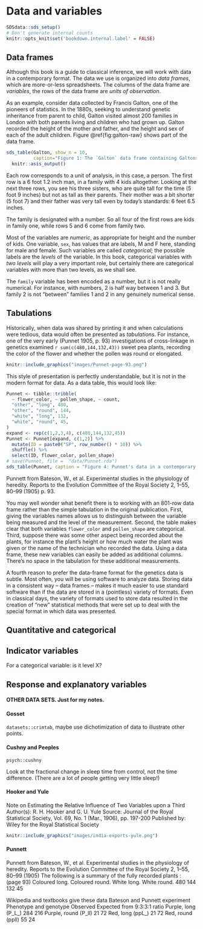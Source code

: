 # Data and variables

```r
SDSdata::sds_setup()
# Don't generate internal counts
knitr::opts_knit$set('bookdown.internal.label' = FALSE)
```


## Data frames

Although this book is a guide to classical inference, we will work with data in a contemporary format. The data we use is organized into *data frames*, which are more-or-less spreadsheets. The columns of the data frame are *variables*, the rows of the data frame are *units of observation*.

As an example, consider data collected by Francis Galton, one of the pioneers of statistics. In the 1880s, seeking to understand genetic inheritance from parent to child, Galton visited almost 200 families in London with both parents living and children who had grown up. Galton recorded the height of the mother and father, and the height and sex of each of the adult children. Figure \@ref{fig:galton-raw} shows part of the data frame.

```r
sds_table(Galton, show_n = 10,
          caption="Figure 1: The `Galton` data frame containing Galtons measurements of 898 adult children.") %>%
  knitr::asis_output()
```

Each row corresponds to a unit of analysis, in this case, a person. The first row is a 6 foot 1.2 inch man, in a family with 4 kids altogether. Looking at the next three rows, you see his three sisters, who are quite tall for the time (5 foot 9 inches) but not as tall as their parents. Their mother was a bit shorter (5 foot 7) and their father was very tall even by today's standards: 6 feet 6.5 inches.

The family is designated with a number. So all four of the first rows are kids in family one, while rows 5 and 6 come from family two.

Most of the variables are *numeric*, as appropriate for height and the number of kids. One variable, `sex`, has values that are labels, M and F here, standing for male and female. Such variables are called *categorical*; the possible labels are the *levels* of the variable. In this book, categorical variables with *two levels* will play a very important role, but certainly there are categorical variables with more than two levels, as we shall see.

The `family` variable has been encoded as a number, but it is not really numerical. For instance, with numbers, 2 is half way between 1 and 3. But family 2 is not "between" families 1 and 2 in any genuinely numerical sense.

## Tabulations

Historically, when data was shared by printing it and when calculations were tedious, data would often be presented as *tabulations*. For instance, one of the very early (Punnet 1905, p. 93) investigations of cross-linkage in genetics examined `r sum(c(480,144,132,43))` sweet pea plants, recording the color of the flower and whether the pollen was round or elongated. 

```r
knitr::include_graphics("images/Punnet-page-93.png")
```

This style of presentation is perfectly understandable, but it is not in the modern format for data. As a data table, this would look like:

```r
Punnet <- tibble::tribble(
  ~ flower_color, ~ pollen_shape, ~ count,
  "other", "long", 480,
  "other", "round", 144,
  "white", "long", 132,
  "white", "round", 45,
)
expand <- rep(c(1,2,3,4), c(480,144,132,45))
Punnet <- Punnet[expand, c(1,2)] %>% 
  mutate(ID = paste0("SP", row_number() * 10)) %>%
  shuffle() %>%
  select(ID, flower_color, pollen_shape)
# save(Punnet, file =  "data/Punnet.rda")
sds_table(Punnet, caption = "Figure 4: Punnet's data in a contemporary format")
```

Punnett from Bateson, W., et al. Experimental studies in the physiology of heredity. Reports to the Evolution Committee of the Royal Society 2, 1–55, 80–99 (1905) p. 93.

You may well wonder what benefit there is to working with an 801-row data frame rather than the simple tabulation in the original publication. First, giving the variables names allows us to distinguish between the variable being measured and the level of the measurement. Second, the table makes clear that both variables `flower_color` and `pollen_shape` are categorical. Third, suppose there was some other aspect being recorded about the plants, for instance the plant's height or how much water the plant was given or the name of the technician who recorded the data. Using a data frame, these new variables can easily be added as additional columns. There's no space in the tabulation for these additional measurements.

A fourth reason to prefer the data-frame format for the genetics data is subtle. Most often, you will be using software to analyze data. Storing data in a consistent way -- data frames -- makes it much easier to use standard software than if the data are stored in a (pointless) variety of formats. Even in classical days, the variety of formats used to store data resulted in the creation of "new" statistical methods that were set up to deal with the special format in which data was presented.

## Quantitative and categorical

## Indicator variables

For a categorical variable: is it level X?

## Response and explanatory variables




#### OTHER DATA SETS. Just for my notes. {-}

#### Gosset

`datasets::crimtab`, maybe use dichotimization of data to illustrate other points.

#### Cushny and Peeples

`psych::cushny`

Look at the fractional change in sleep time from control, not the time difference. (There are a lot of people getting very little sleep!)

#### Hooker and Yule

Note on Estimating the Relative Influence of Two Variables upon a Third
Author(s): R. H. Hooker and G. U. Yule
Source: Journal of the Royal Statistical Society, Vol. 69, No. 1 (Mar., 1906), pp. 197-200 Published by: Wiley for the Royal Statistical Society

```r
knitr::include_graphics("images/india-exports-yule.png")
```


#### Punnett

Punnett from Bateson, W., et al. Experimental studies in the physiology of heredity. Reports to the Evolution Committee of the Royal Society 2, 1–55, 80–99 (1905)
The following is a summary of the fully recorded plants : (page 93)
Coloured long. Coloured round. White long. White round. 480 144 132 45

Wikipedia and textbooks give these data
Bateson and Punnett experiment
Phenotype and genotype	Observed	Expected from 9:3:3:1 ratio
Purple, long (P_L_)	284	216
Purple, round (P_ll)	21	72
Red, long (ppL_)	21	72
Red, round (ppll)	55	24

